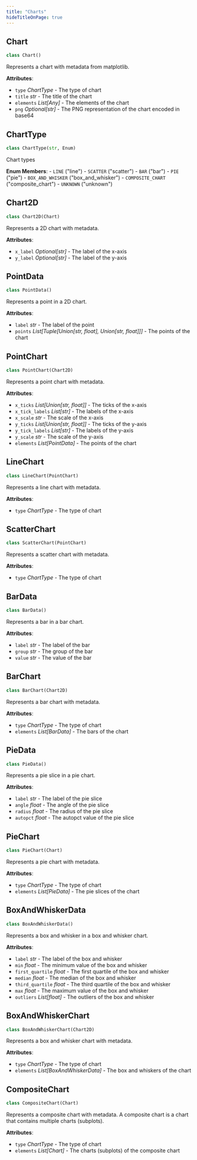 ```yaml
---
title: "Charts"
hideTitleOnPage: true
---
```

## Chart

```python
class Chart()
```

Represents a chart with metadata from matplotlib.

**Attributes**:

- `type` _ChartType_ - The type of chart
- `title` _str_ - The title of the chart
- `elements` _List[Any]_ - The elements of the chart
- `png` _Optional[str]_ - The PNG representation of the chart encoded in base64

## ChartType

```python
class ChartType(str, Enum)
```

Chart types

**Enum Members**:
    - `LINE` ("line")
    - `SCATTER` ("scatter")
    - `BAR` ("bar")
    - `PIE` ("pie")
    - `BOX_AND_WHISKER` ("box_and_whisker")
    - `COMPOSITE_CHART` ("composite_chart")
    - `UNKNOWN` ("unknown")

## Chart2D

```python
class Chart2D(Chart)
```

Represents a 2D chart with metadata.

**Attributes**:

- `x_label` _Optional[str]_ - The label of the x-axis
- `y_label` _Optional[str]_ - The label of the y-axis

## PointData

```python
class PointData()
```

Represents a point in a 2D chart.

**Attributes**:

- `label` _str_ - The label of the point
- `points` _List[Tuple[Union[str, float], Union[str, float]]]_ - The points of the chart

## PointChart

```python
class PointChart(Chart2D)
```

Represents a point chart with metadata.

**Attributes**:

- `x_ticks` _List[Union[str, float]]_ - The ticks of the x-axis
- `x_tick_labels` _List[str]_ - The labels of the x-axis
- `x_scale` _str_ - The scale of the x-axis
- `y_ticks` _List[Union[str, float]]_ - The ticks of the y-axis
- `y_tick_labels` _List[str]_ - The labels of the y-axis
- `y_scale` _str_ - The scale of the y-axis
- `elements` _List[PointData]_ - The points of the chart

## LineChart

```python
class LineChart(PointChart)
```

Represents a line chart with metadata.

**Attributes**:

- `type` _ChartType_ - The type of chart

## ScatterChart

```python
class ScatterChart(PointChart)
```

Represents a scatter chart with metadata.

**Attributes**:

- `type` _ChartType_ - The type of chart

## BarData

```python
class BarData()
```

Represents a bar in a bar chart.

**Attributes**:

- `label` _str_ - The label of the bar
- `group` _str_ - The group of the bar
- `value` _str_ - The value of the bar

## BarChart

```python
class BarChart(Chart2D)
```

Represents a bar chart with metadata.

**Attributes**:

- `type` _ChartType_ - The type of chart
- `elements` _List[BarData]_ - The bars of the chart

## PieData

```python
class PieData()
```

Represents a pie slice in a pie chart.

**Attributes**:

- `label` _str_ - The label of the pie slice
- `angle` _float_ - The angle of the pie slice
- `radius` _float_ - The radius of the pie slice
- `autopct` _float_ - The autopct value of the pie slice

## PieChart

```python
class PieChart(Chart)
```

Represents a pie chart with metadata.

**Attributes**:

- `type` _ChartType_ - The type of chart
- `elements` _List[PieData]_ - The pie slices of the chart

## BoxAndWhiskerData

```python
class BoxAndWhiskerData()
```

Represents a box and whisker in a box and whisker chart.

**Attributes**:

- `label` _str_ - The label of the box and whisker
- `min` _float_ - The minimum value of the box and whisker
- `first_quartile` _float_ - The first quartile of the box and whisker
- `median` _float_ - The median of the box and whisker
- `third_quartile` _float_ - The third quartile of the box and whisker
- `max` _float_ - The maximum value of the box and whisker
- `outliers` _List[float]_ - The outliers of the box and whisker

## BoxAndWhiskerChart

```python
class BoxAndWhiskerChart(Chart2D)
```

Represents a box and whisker chart with metadata.

**Attributes**:

- `type` _ChartType_ - The type of chart
- `elements` _List[BoxAndWhiskerData]_ - The box and whiskers of the chart

## CompositeChart

```python
class CompositeChart(Chart)
```

Represents a composite chart with metadata. A composite chart is a chart
that contains multiple charts (subplots).

**Attributes**:

- `type` _ChartType_ - The type of chart
- `elements` _List[Chart]_ - The charts (subplots) of the composite chart


